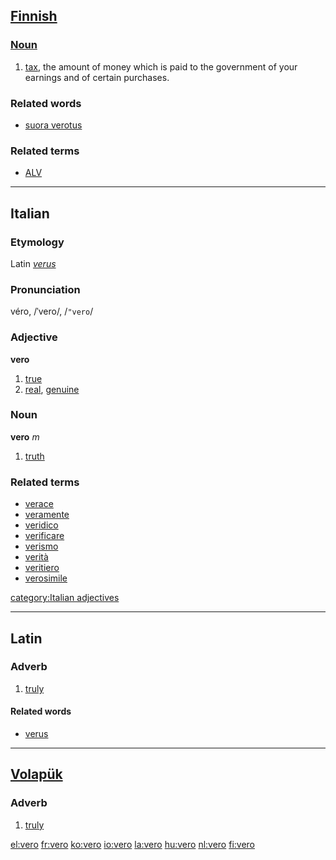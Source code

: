 == [[Finnish]] ==
===[[Noun]]===

#[[tax]], the amount of money which is paid to the government of your earnings and of certain purchases.

===Related words===
*[[suora verotus]]

===Related terms===
*[[ALV]]

----

==Italian==
===Etymology===
Latin ''[[verus]]''
===Pronunciation===
véro, /ˈvero/, /<tt>"vero</tt>/
===Adjective===
'''vero'''

# [[true]]
# [[real]], [[genuine]]

===Noun===
'''vero''' ''m''

# [[truth]]

===Related terms===
*[[verace]]
*[[veramente]]
*[[veridico]]
*[[verificare]]
*[[verismo]]
*[[verità]]
*[[veritiero]]
*[[verosimile]]

[[category:Italian adjectives]]
----

==Latin==
===Adverb===
#[[truly]]

====Related words====
*[[verus]]

----
== [[Volapük]] == 
=== Adverb === 
# [[truly]]

[[el:vero]]
[[fr:vero]]
[[ko:vero]]
[[io:vero]]
[[la:vero]]
[[hu:vero]]
[[nl:vero]]
[[fi:vero]]